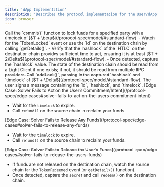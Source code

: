 ```yaml
---
title: 'dApp Implementation'
description: 'Describes the protocol implementation for the User/dApp'
icon: browser
---
```


<Steps>
  <Step title="Create a commitment">
    Call the `commit()` function to lock funds for a specified party with a timelock of [$T + \beta$](/protocol-spec/model/#standard-flow).
  </Step>
  <Step title="Monitor the destination chain">
    - Watch for the `TokenLocked` event or use the `Id` on the destination chain by calling `getDetails()`.
    - Verify that the `hashlock` of the `HTLC` on the destination chain provides sufficient time to act, ensuring it is at least [$T + 2\Delta$](/protocol-spec/model/#standard-flow).
    - Once detected, capture the `hashlock` value.
    <Note>
      The state of the destination chain should be read from a Light Client if one exists; if not, it should be read from multiple RPC providers.
    </Note>
  </Step>
  <Step title="Add lock to your PreHTLC on the source chain">
    Call `addLock()`, passing in the captured `hashlock` and `timelock` of [$T + \Delta$](/protocol-spec/model/#standard-flow).
  </Step>
  <Step title="(signature flow) Sign a message instead of adding a lock" stepNumber="3*">
    The user signs a message containing the `Id`, `hashlock`, and `timelock`.
  </Step>
</Steps>

<Warning>
[Edge Case: Solver Fails to Act on the User’s Commitment/Intent](/protocol-spec/edge-cases#solver-fails-to-act-on-the-users-commitment-intent)

- Wait for the `timelock` to expire.
- Call `refund()` on the source chain to reclaim your funds.
</Warning>

<Warning>
[Edge Case: Solver Fails to Release Any Funds](/protocol-spec/edge-cases#solver-fails-to-release-any-funds)

- Wait for the `timelock` to expire.
- Call `refund()` on the source chain to reclaim your funds.
</Warning>

<Warning>
[Edge Case: Solver Fails to Release the User’s Funds](/protocol-spec/edge-cases#solver-fails-to-release-the-users-funds)

- If funds are not released on the destination chain, watch the source chain for the `TokenRedeemed` event (or `getDetails()` function).
- Once detected, capture the `secret` and call `redeem()` on the destination chain.
</Warning>